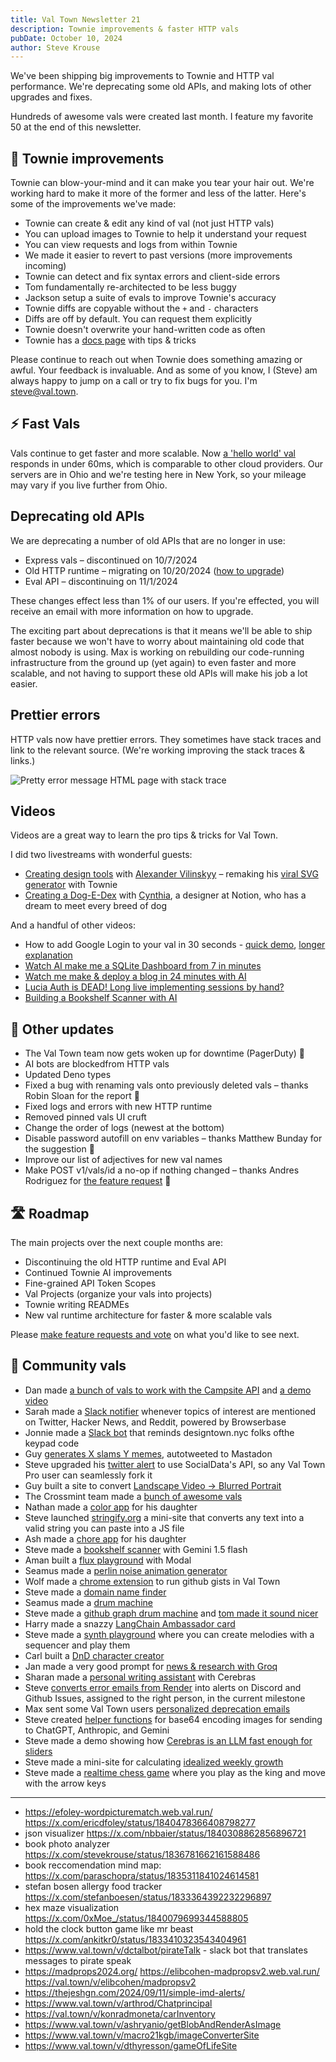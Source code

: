 ```yaml
---
title: Val Town Newsletter 21
description: Townie improvements & faster HTTP vals
pubDate: October 10, 2024
author: Steve Krouse
---
```



We've been shipping big improvements to Townie and HTTP val performance. We're deprecating some old APIs, and making lots of other upgrades and fixes.

Hundreds of awesome vals were created last month. I feature my favorite 50 at the end of this newsletter.

## 🤖 Townie improvements

Townie can blow-your-mind and it can make you tear your hair out. We're working hard to make it more of the former and less of the latter. Here's some of the improvements we've made:

- Townie can create & edit any kind of val (not just HTTP vals)
- You can upload images to Townie to help it understand your request
- You can view requests and logs from within Townie
- We made it easier to revert to past versions (more improvements incoming)
- Townie can detect and fix syntax errors and client-side errors
- Tom fundamentally re-architected to be less buggy
- Jackson setup a suite of evals to improve Townie's accuracy
- Townie diffs are copyable without the `+` and `-` characters
- Diffs are off by default. You can request them explicitly
- Townie doesn't overwrite your hand-written code as often
- Townie has a [docs page](https://docs.val.town/reference/townie/) with tips & tricks

Please continue to reach out when Townie does something amazing or awful. Your feedback is invaluable. And as some of you know, I (Steve) am always happy to jump on a call or try to fix bugs for you. I'm steve@val.town.

## ⚡️ Fast Vals

Vals continue to get faster and more scalable. Now [a 'hello world' val](https://www.val.town/v/stevekrouse/hello_world) responds in under 60ms, which is comparable to other cloud providers. Our servers are in Ohio and we're testing here in New York, so your mileage may vary if you live further from Ohio.

## Deprecating old APIs

We are deprecating a number of old APIs that are no longer in use:

- Express vals – discontinued on 10/7/2024
- Old HTTP runtime – migrating on 10/20/2024 ([how to upgrade](https://docs.val.town/troubleshooting/migrating-deprecated-http-vals/))
- Eval API – discontinuing on 11/1/2024

These changes effect less than 1% of our users. If you're effected, you will receive an email with more information on how to upgrade.

The exciting part about deprecations is that it means we'll be able to ship faster because we won't have to worry about maintaining old code that almost nobody is using. Max is working on rebuilding our code-running infrastructure from the ground up (yet again) to even faster and more scalable, and not having to support these old APIs will make his job a lot easier.

## Prettier errors

HTTP vals now have prettier errors. They sometimes have stack traces and link to the relevant source. (We're working improving the stack traces & links.)

<Image
  src={PrettyErrors}
  alt="Pretty error message HTML page with stack trace"
/>

## Videos

Videos are a great way to learn the pro tips & tricks for Val Town.

I did two livestreams with wonderful guests:

- [Creating design tools](https://www.youtube.com/watch?v=OtqmldWYJoo) with [Alexander Vilinskyy](https://x.com/vilinskyy) – remaking his [viral SVG generator](https://x.com/vilinskyy/status/1834982920685269308) with Townie
- [Creating a Dog-E-Dex](https://www.youtube.com/watch?v=vsvBroU9I68) with [Cynthia](https://x.com/yescynfria), a designer at Notion, who has a dream to meet every breed of dog

And a handful of other videos:

- How to add Google Login to your val in 30 seconds - [quick demo](https://x.com/stevekrouse/status/1844426213353455701), [longer explanation](https://x.com/stevekrouse/status/1842328023049117787)
- [Watch AI make me a SQLite Dashboard from 7 in minutes](https://youtu.be/pJJfCMsklqg)
- [Watch me make & deploy a blog in 24 minutes with AI](https://x.com/stevekrouse/status/1836457427677458826)
- [Lucia Auth is DEAD! Long live implementing sessions by hand?](https://youtube.com/live/lmEgcuVm0jI)
- [Building a Bookshelf Scanner with AI](https://youtube.com/live/xPvLUHvTgwM)

## 🎉 Other updates

- The Val Town team now gets woken up for downtime (PagerDuty) 🚨
- AI bots are blockedfrom HTTP vals
- Updated Deno types
- Fixed a bug with renaming vals onto previously deleted vals – thanks Robin Sloan for the report 🙏
- Fixed logs and errors with new HTTP runtime
- Removed pinned vals UI cruft
- Change the order of logs (newest at the bottom)
- Disable password autofill on env variables – thanks Matthew Bunday for the suggestion 🙏
- Improve our list of adjectives for new val names
- Make POST v1/vals/id a no-op if nothing changed – thanks Andres Rodriguez for [the feature request](https://github.com/val-town/val-town-product/issues/185) 🙏

## 🛣️ Roadmap

The main projects over the next couple months are:

- Discontinuing the old HTTP runtime and Eval API
- Continued Townie AI improvements
- Fine-grained API Token Scopes
- Val Projects (organize your vals into projects)
- Townie writing READMEs
- New val runtime architecture for faster & more scalable vals

Please [make feature requests and vote](https://github.com/val-town/val-town-product/discussions?discussions) on what you'd like to see next.

## 🌟 Community vals

- Dan made [a bunch of vals to work with the Campsite API](https://www.val.town/u/campsite) and [a demo video](https://x.com/DanPhilibin/status/1833619842303463748)
- Sarah made a [Slack notifier](https://x.com/SarahChieng/status/1833602967410528594) whenever topics of interest are mentioned on Twitter, Hacker News, and Reddit, powered by Browserbase
- Jonnie made a [Slack bot](https://x.com/destroytoday/status/1834408549549494302) that reminds designtown.nyc folks ofthe keypad code
- Guy [generates X slams Y memes](https://x.com/gvy_dvpont/status/1841818282719924430), autotweeted to Mastadon
- Steve upgraded his [twitter alert](https://www.val.town/v/stevekrouse/twitterAlert) to use SocialData's API, so any Val Town Pro user can seamlessly fork it
- Guy built a site to convert [Landscape Video -> Blurred Portrait](https://x.com/gvy_dvpont/status/1840894297698128246)
- The Crossmint team made a [bunch of awesome vals](https://x.com/stevekrouse/status/1835778062237008084)
- Nathan made a [color app](https://x.com/stevekrouse/status/1836031718249083128) for his daughter
- Steve launched [stringify.org](https://stringify.org) a mini-site that converts any text into a valid string you can paste into a JS file
- Ash made a [chore app](https://x.com/stevekrouse/status/1836136881702031425) for his daughter
- Steve made a [bookshelf scanner](https://x.com/stevekrouse/status/1835740596884951317) with Gemini 1.5 flash
- Aman built a [flux playground](https://x.com/_amankishore/status/1840522105403961439) with Modal
- Seamus made a [perlin noise animation generator](https://x.com/stevekrouse/status/1838666792484638992)
- Wolf made a [chrome extension](https://x.com/stevekrouse/status/1838592604734202102) to run github gists in Val Town
- Steve made a [domain name finder](https://x.com/stevekrouse/status/1834709297869070764)
- Seamus made a [drum machine](https://x.com/stevekrouse/status/1838590564993765706)
- Steve made a [github graph drum machine](https://x.com/stevekrouse/status/1839421869466018061) and [tom made it sound nicer](https://x.com/stevekrouse/status/1839700676760186896)
- Harry made a snazzy [LangChain Ambassador card](https://x.com/zhanghaili0610/status/1840602999443640343)
- Steve made a [synth playground](https://x.com/stevekrouse/status/1838248962865647838) where you can create melodies with a sequencer and play them
- Carl built a [DnD character creator](https://x.com/stevekrouse/status/1832391129586638943)
- Jan made a very good prompt for [news & research with Groq](https://x.com/yawnxyz/status/1841613186531000522)
- Sharan made a [personal writing assistant](https://x.com/sharanbabu2001/status/1832549769111015900) with Cerebras
- Steve [converts error emails from Render](https://www.val.town/v/stevekrouse/renderEmails) into alerts on Discord and Github Issues, assigned to the right person, in the current milestone
- Max sent some Val Town users [personalized deprecation emails](https://x.com/stevekrouse/status/1843310733511324131)
- Steve created [helper functions](https://www.val.town/v/stevekrouse/fileToDataURL) for base64 encoding images for sending to ChatGPT, Anthropic, and Gemini
- Steve made a demo showing how [Cerebras is an LLM fast enough for sliders](https://x.com/stevekrouse/status/1842308619897069918)
- Steve made a mini-site for calculating [idealized weekly growth](https://stevekrouse-growth.web.val.run/)
- Steve made a [realtime chess game](https://x.com/stevekrouse/status/1838654708342481267) where you play as the king and move with the arrow keys

---

- https://efoley-wordpicturematch.web.val.run/ https://x.com/ericdfoley/status/1840478366408798277
- json visualizer https://x.com/nbbaier/status/1840308862856896721
- book photo analyzer https://x.com/stevekrouse/status/1836781662161588486
- book reccomendation mind map: https://x.com/paraschopra/status/1835311841024614581
- stefan bosen allergy food tracker https://x.com/stefanboesen/status/1833364392232296897
- hex maze visualization https://x.com/0xMoe_/status/1840079699344588805
- hold the clock button game like mr beast https://x.com/ankitkr0/status/1833410323543404961
- https://www.val.town/v/dctalbot/pirateTalk - slack bot that translates messages to pirate speak
- https://madprops2024.org/ https://elibcohen-madpropsv2.web.val.run/ https://val.town/v/elibcohen/madpropsv2
- https://thejeshgn.com/2024/09/11/simple-imd-alerts/
- https://www.val.town/v/arthrod/Chatprincipal
- https://val.town/v/konradmoneta/carInventory
- https://www.val.town/v/ashryanio/getBlobAndRenderAsImage
- https://www.val.town/v/macro21kgb/imageConverterSite
- https://www.val.town/v/dthyresson/gameOfLifeSite
